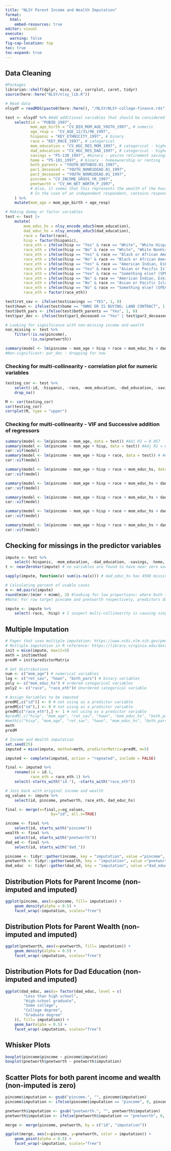 ```yaml
---
title: "NLSY Parent Income and Wealth Imputation"
format:
  html:
    embed-resources: true
editor: visual
execute: 
  warning: false
fig-cap-location: top
toc: true
toc-expand: true
---
```


## Data Cleaning

```r
#Packages
librarian::shelf(dplyr, mice, car, corrplot, caret, tidyr)
source(here::here("NLSY/nlsy_lib.R"))

# Read data
nlsydf = readRDS(paste0(here::here(), "/NLSY/NLSY-college-finance.rds"))
```

```r
test <- nlsydf %>% #Add additional variables that should be considered during multiple imputation
    select(id = "PUBID_1997",
           mom_age_birth = "CV_BIO_MOM_AGE_YOUTH_1997", # numeric
           age_resp =  "CV_AGE_12/31/96_1997",
           hispanic = "KEY_ETHNICITY_1997", # binary
           race = "KEY_RACE_1997", # categorical
           mom_education = "CV_HGC_RES_MOM_1997", # categorical - highest grade completed in 1997 by mom
           dad_education = "CV_HGC_RES_DAD_1997", # categorical - highest grade completed in 1997 by dad
           savings = "P5-130_1997", #binary - yes/no retirement savings
           home = "P5-101_1997", # binary - homeownership or renting
           both_parents = "YOUTH_BOTHBIO.01_1997",
           par1_deceased = "YOUTH_NONR1DEAD.01_1997",
           par2_deceased = "YOUTH_NONR2DEAD.01_1997",
           pincome = "CV_INCOME_GROSS_YR_1997",
           pnetworth = "CV_HH_NET_WORTH_P_1997",
           # Also, it seems that this represents the wealth of the household in which a respondent lives. That means that for a respondent who lives with only one parent, the net-worth variable represents the wealth of that parent.
           # In the case of an independent respondent, contains respondent's, rather than parents', wealth.
    ) %>%
    mutate(mom_age = mom_age_birth + age_resp)

# Making dummy or factor variables
test <- test |>
    mutate(
        mom_educ_hs = nlsy_encode_educ5(mom_education),
        dad_educ_hs = nlsy_encode_educ5(dad_education),
        race = factor(race),
        hisp = factor(hispanic),
        race_eth = ifelse(hisp == "Yes" & race == "White", "White Hispanic",  NA), # Race and ethnicity interaction
        race_eth = ifelse(hisp == "No" & race == "White", "White NonHispanic", race_eth),
        race_eth = ifelse(hisp == "Yes" & race == "Black or African American", "Black Hispanic", race_eth),
        race_eth = ifelse(hisp == "No" & race == "Black or African American", "Black NonHispanic", race_eth),
        race_eth = ifelse(hisp == "Yes" & race == "American Indian, Eskimo, or Aleut", "AIAN Hispanic", race_eth),
        race_eth = ifelse(hisp == "Yes" & race == "Asian or Pacific Islander", "AAPI Hispanic", race_eth),
        race_eth = ifelse(hisp == "Yes" & race == "Something else? (SPECIFY)", "Other Race Hispanic", race_eth),
        race_eth = ifelse(hisp == "No" & race == "American Indian, Eskimo, or Aleut", "AIAN NonHispanic", race_eth),
        race_eth = ifelse(hisp == "No" & race == "Asian or Pacific Islander", "AAPI NonHispanic", race_eth),
        race_eth = ifelse(hisp == "No" & race == "Something else? (SPECIFY)", "Other Race NonHispanic", race_eth),
        race_eth = factor(race_eth))

test$ret_sav <- ifelse(test$savings == "YES", 1, 0)
test$hown <- ifelse(test$home == "OWNS OR IS BUYING; LAND CONTRACT", 1, 0)
test$both_pars <- ifelse(test$both_parents == "Yes", 1, 0)
test$par_dec <- ifelse(test$par1_deceased == "Yes" | test$par2_deceased == "Yes", 1, 0) # Either parent deceased

```

```r
# Looking for significance with non-missing income and wealth
non_missing <- test %>%
    filter(!is.na(pincome),
           !is.na(pnetworth))

summary(model <- lm(pincome ~ mom_age + hisp + race + mom_educ_hs + dad_educ_hs + ret_sav + hown + both_pars + par_dec, data = non_missing))
#Non-significant: par_dec - dropping for now
```

### Checking for multi-collinearity - correlation plot for numeric variables

```r

testing_cor <- test %>%
    select(-id, -hispanic, -race, -mom_education, -dad_education, -savings, -home, -both_parents, -par1_deceased, -par2_deceased, - mom_age_birth, -pincome, -pnetworth, -par_dec, -mom_educ_hs,-dad_educ_hs, -hisp,-race_eth) %>%
    drop_na()

M <- cor(testing_cor)
cor(testing_cor)
corrplot(M, type = "upper")
```

### Checking for multi-collinearity - VIF and Successive addition of regressors

```r

summary(model <- lm(pincome ~ mom_age, data = test)) #Adj R2 = 0.057
summary(model <- lm(pincome ~ mom_age + hisp, data = test)) #Adj R2 = 0.09
car::vif(model)
summary(model <- lm(pincome ~ mom_age + hisp + race, data = test)) # #Adj R2 = 0.157
car::vif(model)

summary(model <- lm(pincome ~ mom_age + hisp + race + mom_educ_hs, data = test)) #Adj R2 = 0.1899
car::vif(model)

summary(model <- lm(pincome ~ mom_age + hisp + race + mom_educ_hs + dad_educ_hs, data = test)) #Adj R2 = 0.1616
car::vif(model)

summary(model <- lm(pincome ~ mom_age + hisp + race + mom_educ_hs + dad_educ_hs + ret_sav, data = test)) #Adj R2 = 0.199
car::vif(model)

summary(model <- lm(pincome ~ mom_age + hisp + race + mom_educ_hs + dad_educ_hs + ret_sav + hown, data = test)) #Adj R2 = 0.2107
car::vif(model)

summary(model <- lm(pincome ~ mom_age + hisp + race + mom_educ_hs + dad_educ_hs + ret_sav + hown + both_pars, data = test)) #Adj R2 = 0.2108
car::vif(model)
```

## Checking for missings in the predictor variables

```r
impute <- test %>%
    select(-hispanic, -mom_education, -dad_education, -savings, -home, -both_parents, -par1_deceased, -par2_deceased, - mom_age_birth, -par_dec, -age_resp)
t <- nearZeroVar(impute) # no variables are found to have near zero variance

sapply(impute, function(x) sum(is.na(x))) # dad_educ_hs has 4598 missings

# Calculating percent of usable cases
m <- md.pairs(impute)
round(m$mr/(m$mr + m$mm), 3) #looking for low proportions: where both target and predictor are missing on the same cases
#Note: For row target pincome and pnetworth respectively, predictors dad_educ_hs, ret_sav, and hown have lowest proportions

impute <- impute %>%
    select(-race, -hisp) # I suspect multi-collinearity is causing singularity in the multiple imputation below, so removed race and only kept interaction race_eth for now
```

## Multiple Imputation

```r
# Paper that uses multiple imputation: https://www.ncbi.nlm.nih.gov/pmc/articles/PMC6049093/
# Multiple imputation in R reference: https://library.virginia.edu/data/articles/getting-started-with-multiple-imputation-in-r
init = mice(impute, maxit=5)
meth = init$method
predM = init$predictorMatrix

# Set distributions
num <- c("mom_age") # numerical variables
log <- c("ret_sav", "hown", "both_pars") # binary variables
poly <- c("mom_educ_hs") # ordered categorical variables
poly2 <- c("race", "race_eth")# Unordered categorical variable

# Assign Variables to be imputed
predM[,c("id")] <- 0 # not using as a predictor variable
predM[c("id"),] <- 0 # not using as a predictor variable
predM[c("race_eth"),] <- 1 # not using as a predictor variable
#predM[,c("hisp", "mom_age", "ret_sav", "hown", "mom_educ_hs", "both_pars", "race_eth")] <- 0 
#meth[c("hisp", "mom_age", "ret_sav", "hown", "mom_educ_hs", "both_pars", "race_eth")]= "" 
meth
predM
```

```r
# Income and Wealth imputation
set.seed(25)
imputed = mice(impute, method=meth, predictorMatrix=predM, m=5)

imputed <- complete(imputed, action = "repeated", include = FALSE)

final <- imputed %>%
    rename(id = id.1,
           race_eth = race_eth.1) %>%
    select(-starts_with("id."), -starts_with("race_eth"))
```

```r
# Join back with original income and wealth
og_values <- impute %>%
    select(id, pincome, pnetworth, race_eth, dad_educ_hs)

final <- merge(x=final,y=og_values,
                    by="id", all.x=TRUE)

income <- final %>%
    select(id, starts_with("pincome"))
wealth <- final %>%
    select(id, starts_with("pnetworth"))
dad_ed <- final %>%
    select(id, starts_with("dad_"))

pincome <- tidyr::gather(income, key = "imputation", value ="pincome", matches("pincome"), -id)
pnetworth <- tidyr::gather(wealth, key = "imputation", value ="pnetworth", matches("pnetworth"), -id)
dad_educ  <- tidyr::gather(dad_ed, key = "imputation", value ="dad_educ", matches("dad_educ"), -id)
```

## Distribution Plots for Parent Income (non-imputed and imputed)

```r
ggplot(pincome, aes(x=pincome, fill= imputation)) +
    geom_density(alpha = 0.5) +
    facet_wrap(~imputation, scales="free")
```

## Distribution Plots for Parent Wealth (non-imputed and imputed)

```r
ggplot(pnetworth, aes(x=pnetworth, fill= imputation)) +
    geom_density(alpha = 0.5) +
    facet_wrap(~imputation, scales="free")
```

## Distribution Plots for Dad Education (non-imputed and imputed)

```r
ggplot(dad_educ, aes(y= factor(dad_educ, level = c(
        "Less than high school",
        "High-school graduate",
        "Some college",
        "College degree",
        "Graduate degree"
    )), fill= imputation)) +
    geom_bar(alpha = 0.5) +
    facet_wrap(~imputation, scales="free")
```

## Whisker Plots

```r
boxplot(pincome$pincome ~ pincome$imputation)
boxplot(pnetworth$pnetworth ~ pnetworth$imputation)
```

## Scatter Plots for both parent income and wealth (non-imputed is zero)

```r
pincome$imputation <- gsub("pincome.", "", pincome$imputation)
pincome$imputation <- ifelse(pincome$imputation == "pincome", 0, pincome$imputation)

pnetworth$imputation <- gsub("pnetworth.", "", pnetworth$imputation)
pnetworth$imputation <- ifelse(pnetworth$imputation == "pnetworth", 0, pnetworth$imputation)

merge <- merge(pincome, pnetworth, by = c("id", "imputation"))

ggplot(merge, aes(x=pincome, y=pnetworth, color = imputation)) +
    geom_point(alpha = 0.5) +
    facet_wrap(~imputation, scales="free")
```
